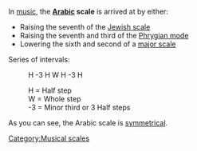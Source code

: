 In [[music]], the '''[[Arabic]] scale''' is arrived at by either: 
*Raising the seventh of the [[Jewish scale]]
*Raising the seventh and third of the [[Phrygian mode]]
*Lowering the sixth and second of a [[major scale]]

Series of intervals:
:H -3 H W H -3 H

:H = Half step
:W = Whole step
:-3 = Minor third or 3 Half steps

As you can see, the Arabic scale is [[symmetrical]].

{{stub}}
[[Category:Musical scales]]